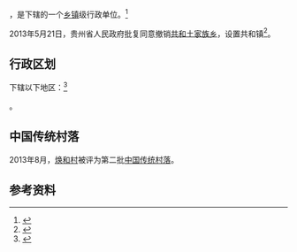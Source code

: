 {{中国乡级行政区|52/06/26/200/000
| 政府驻地 = 牛渡滩村
}}

'''{{PAGENAMEBASE}}'''，是{{PRC admin/fullname|52/06/26/200/000|3}}下辖的一个[[乡镇|乡镇]]级行政单位。<ref>{{PRC admin/ref sgc|{{PRC admin/parent|52/06/26/200/000}}}}</ref>

2013年5月21日，贵州省人民政府批复同意撤销[[共和土家族乡|共和土家族乡]]，设置共和镇<ref>{{Cite web |url=http://www.gzgov.gov.cn/xxgk/jbxxgk/fgwj/zfwj/qfh/201507/t20150703_298099.html |title=省人民政府关于同意铜仁市德江县共和土家族乡撤乡设镇的批复（黔府函〔2013〕103号） |accessdate=2017-09-05 |archive-date=2017-09-06 |archive-url=https://web.archive.org/web/20170906041219/http://www.gzgov.gov.cn/xxgk/jbxxgk/fgwj/zfwj/qfh/201507/t20150703_298099.html |dead-url=no }}</ref>。

== 行政区划 ==

{{PAGENAMEBASE}}下辖以下地区：<ref>{{PRC admin/ref sgc|52/06/26/200/000}}</ref>

{{PRC admin/children|52/06/26/200/000}}。

==中国传统村落==
2013年8月，[[焕和村|焕和村]]被评为第二批[[中国传统村落|中国传统村落]]。

== 参考资料 ==

{{reflist}}

{{行政区划小作品}}
{{PRC admin/navcat|52/06/26/200/000}}